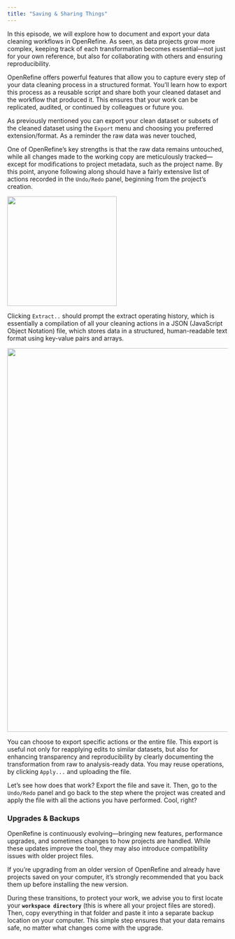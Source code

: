 ```yaml
---
title: "Saving & Sharing Things"
---
```


In this episode, we will explore how to document and export your data cleaning workflows in OpenRefine. As seen, as data projects grow more complex, keeping track of each transformation becomes essential—not just for your own reference, but also for collaborating with others and ensuring reproducibility.

OpenRefine offers powerful features that allow you to capture every step of your data cleaning process in a structured format. You’ll learn how to export this process as a reusable script and share both your cleaned dataset and the workflow that produced it. This ensures that your work can be replicated, audited, or continued by colleagues or future you.

As previously mentioned you can export your clean dataset or subsets of the cleaned dataset using the `Export` menu and choosing you preferred extension/format. As a reminder the raw data was never touched,

One of OpenRefine’s key strengths is that the raw data remains untouched, while all changes made to the working copy are meticulously tracked—except for modifications to project metadata, such as the project name. By this point, anyone following along should have a fairly extensive list of actions recorded in the `Undo/Redo` panel, beginning from the project's creation.

![](images/undo-redo.png){width="250"}

Clicking `Extract..` should prompt the extract operating history, which is essentially a compilation of all your cleaning actions in a JSON (JavaScript Object Notation) file, which stores data in a structured, human-readable text format using key-value pairs and arrays.

![](images/extract-operation.png){width="875"}

You can choose to export specific actions or the entire file. This export is useful not only for reapplying edits to similar datasets, but also for enhancing transparency and reproducibility by clearly documenting the transformation from raw to analysis-ready data. You may reuse operations, by clicking `Apply...` and uploading the file.

Let's see how does that work? Export the file and save it. Then, go to the `Undo/Redo` panel and go back to the step where the project was created and apply the file with all the actions you have performed. Cool, right?

### Upgrades & Backups

OpenRefine is continuously evolving—bringing new features, performance upgrades, and sometimes changes to how projects are handled. While these updates improve the tool, they may also introduce compatibility issues with older project files.

If you're upgrading from an older version of OpenRefine and already have projects saved on your computer, it's strongly recommended that you back them up before installing the new version.

During these transitions, to protect your work, we advise you to first locate your **`workspace directory`** (this is where all your project files are stored). Then, copy everything in that folder and paste it into a separate backup location on your computer. This simple step ensures that your data remains safe, no matter what changes come with the upgrade.
